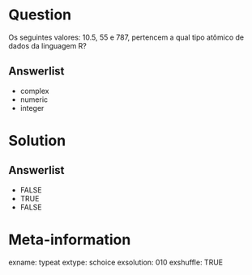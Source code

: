 
Question
========

Os seguintes valores: 10.5, 55 e 787, pertencem a qual tipo atômico de 
dados da linguagem R?


Answerlist
----------
* complex
* numeric
* integer 



Solution
================




Answerlist
----------
* FALSE
* TRUE
* FALSE


Meta-information
================
exname: typeat
extype: schoice
exsolution: 010 
exshuffle: TRUE

